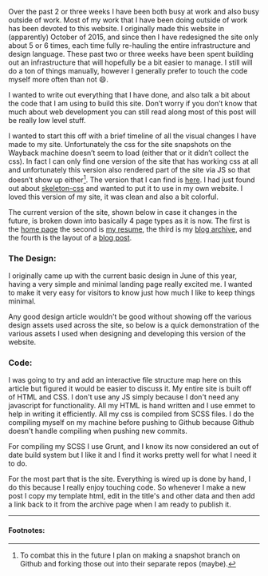 Over the past 2 or three weeks I have been both busy at work and also busy outside of work. Most of my work that I have been doing outside of work has been devoted to this website. I originally made this website in (apparently) October of 2015, and since then I have redesigned the site only about 5 or 6 times, each time fully re-hauling the entire infrastructure and design language. These past two or three weeks have been spent building out an infrastructure that will hopefully be a bit easier to manage. I still will do a ton of things manually, however I generally prefer to touch the code myself more often than not 😄.

I wanted to write out everything that I have done, and also talk a bit about the code that I am using to build this site. Don’t worry if you don’t know that much about web development you can still read along most of this post will be really low level stuff.

I wanted to start this off with a brief timeline of all the visual changes I have made to my site. Unfortunately the css for the site snapshots on the Wayback machine doesn’t seem to load (either that or it didn’t collect the css). In fact I can only find one version of the site that has working css at all and unfortunately this version also rendered part of the site via JS so that doesn’t show up either[^1]. The version that I can find is <a href="http://web.archive.org/web/20160111084107/http://matthamlin.me/">here</a>. I had just found out about <a href="//getskeleton.com" >skeleton-css</a> and wanted to put it to use in my own website. I loved this version of my site, it was clean and also a bit colorful.

The current version of the site, shown below in case it changes in the future, is broken down into basically 4 page types as it is now. The first is the <a href="#image1" class="link">home page</a> the second is <a href="#image2" class="link">my resume</a>, the third is my <a href="#image3" class="link">blog archive</a>, and the fourth is the layout of a <a href="#image4" class="link">blog post</a>.

### The Design:

I originally came up with the current basic design in June of this year, having a very simple and minimal landing page really excited me. I wanted to make it very easy for visitors to know just how much I like to keep things minimal.

Any good design article wouldn't be good without showing off the various design assets used across the site, so below is a quick demonstration of the various assets I used when designing and developing this version of the website.

### Code:

I was going to try and add an interactive file structure map here on this article but figured it would be easier to discuss it. My entire site is built off of HTML and CSS. I don't use any JS simply because I don't need any javascript for functionality. All my HTML is hand written and I use emmet to help in writing it efficiently. All my css is compiled from SCSS files. I do the compiling myself on my machine before pushing to Github because Github doesn't handle compiling when pushing new commits.

For compiling my SCSS I use Grunt, and I know its now considered an out of date build system but I like it and I find it works pretty well for what I need it to do.

For the most part that is the site. Everything is wired up is done by hand, I do this because I really enjoy touching code. So whenever I make a new post I copy my template html, edit in the title's and other data and then add a link back to it from the archive page when I am ready to publish it.

---

#### Footnotes:

[^1]: To combat this in the future I plan on making a snapshot branch on Github and forking those out into their separate repos (maybe).


